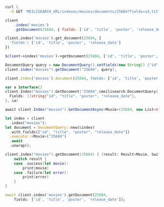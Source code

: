 <CodeGroup>

```bash cURL
curl \
  -X GET 'MEILISEARCH_URL/indexes/movies/documents/25684?fields=id,title,poster,release_date'
```

```javascript JS
client
    .index('movies')
    .getDocument(25684, { fields: ['id', 'title', 'poster', 'release_date'] })
```

```python Python
client.index('movies').get_document(25684, {
  'fields': ['id', 'title', 'poster', 'release_date']
})
```

```php PHP
$client->index('movies')->getDocument(25684, ['id', 'title', 'poster', 'release_date']);
```

```java Java
DocumentQuery query = new DocumentQuery().setFields(new String[] {"id", "title", "poster", "release_date"});
client.index("movies").getDocument("25684", query);
```

```ruby Ruby
client.index('movies').document(25684, fields: ['id', 'title', 'poster', 'release_date'])
```

```go Go
var a interface{}
client.Index("movies").GetDocument("25684",&meilisearch.DocumentQuery{
  Fields: []string{"id", "title", "poster", "release_date"},
}, &a)
```

```csharp C#
await client.Index("movies").GetDocumentAsync<Movie>(25684, new List<string> { "id", "title", "poster", "release_date" });
```

```rust Rust
let index = client
  .index("movies");
let document = DocumentQuery::new(&index)
  .with_fields(["id", "title", "poster", "release_date"])
  .execute::<Movie>("25684")
  .await
  .unwrap();
```

```swift Swift
client.index("movies").getDocument(25684) { (result: Result<Movie, Swift.Error>) in
    switch result {
    case .success(let movie):
        print(movie)
    case .failure(let error):
        print(error)
    }
}
```

```dart Dart
await client.index('movies').getDocument(25684,
    fields: ['id', 'title', 'poster', 'release_date']);
```
</CodeGroup>